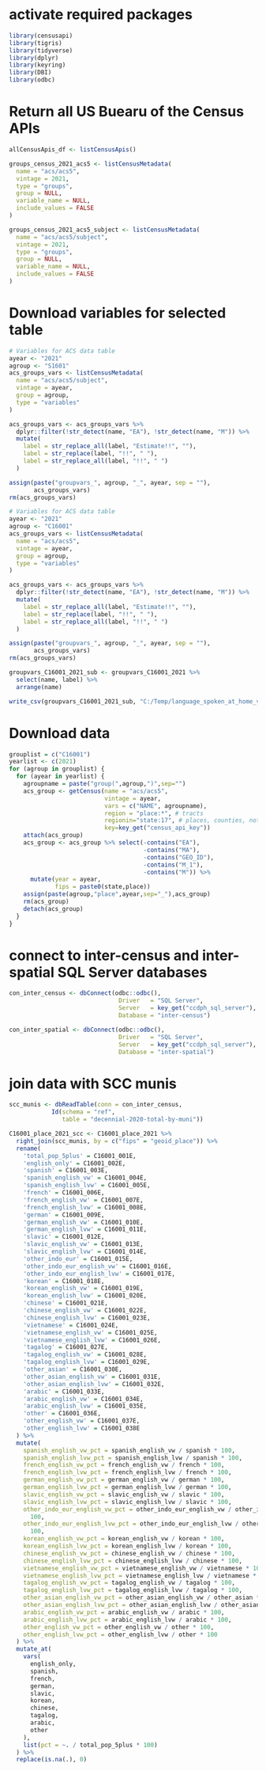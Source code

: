 

# activate required packages
```r
library(censusapi)
library(tigris) 
library(tidyverse)
library(dplyr) 
library(keyring)
library(DBI)
library(odbc)
```

# Return all US Buearu of the Census APIs
```r

allCensusApis_df <- listCensusApis()

groups_census_2021_acs5 <- listCensusMetadata(
  name = "acs/acs5",
  vintage = 2021,
  type = "groups",
  group = NULL,
  variable_name = NULL,
  include_values = FALSE
)

groups_census_2021_acs5_subject <- listCensusMetadata(
  name = "acs/acs5/subject",
  vintage = 2021,
  type = "groups",
  group = NULL,
  variable_name = NULL,
  include_values = FALSE
)
```

# Download variables for selected table



```r
# Variables for ACS data table
ayear <- "2021"
agroup <- "S1601"
acs_groups_vars <- listCensusMetadata(
  name = "acs/acs5/subject",
  vintage = ayear,
  group = agroup,
  type = "variables"
)

acs_groups_vars <- acs_groups_vars %>%
  dplyr::filter(!str_detect(name, "EA"), !str_detect(name, "M")) %>%
  mutate(
    label = str_replace_all(label, "Estimate!!", ""),
    label = str_replace(label, "!!", " "),
    label = str_replace_all(label, "!!", " ")
  )

assign(paste("groupvars_", agroup, "_", ayear, sep = ""),
       acs_groups_vars)
rm(acs_groups_vars)

```


```r
# Variables for ACS data table
ayear <- "2021"
agroup <- "C16001"
acs_groups_vars <- listCensusMetadata(
  name = "acs/acs5",
  vintage = ayear,
  group = agroup,
  type = "variables"
)

acs_groups_vars <- acs_groups_vars %>%
  dplyr::filter(!str_detect(name, "EA"), !str_detect(name, "M")) %>%
  mutate(
    label = str_replace_all(label, "Estimate!!", ""),
    label = str_replace(label, "!!", " "),
    label = str_replace_all(label, "!!", " ")
  )

assign(paste("groupvars_", agroup, "_", ayear, sep = ""),
       acs_groups_vars)
rm(acs_groups_vars)

groupvars_C16001_2021_sub <- groupvars_C16001_2021 %>%
  select(name, label) %>%
  arrange(name)

write_csv(groupvars_C16001_2021_sub, "C:/Temp/language_spoken_at_home_vars_2021.csv")

```

# Download data

```r
grouplist = c("C16001")
yearlist <- c(2021)
for (agroup in grouplist) {
  for (ayear in yearlist) {
    agroupname = paste("group(",agroup,")",sep="")
    acs_group <- getCensus(name = "acs/acs5",
                           vintage = ayear,
                           vars = c("NAME", agroupname),
                           region = "place:*", # tracts
                           regionin="state:17", # places, counties, not msas
                           key=key_get("census_api_key"))
    attach(acs_group)
    acs_group <- acs_group %>% select(-contains("EA"),
                                      -contains("MA"),
                                      -contains("GEO_ID"),
                                      -contains("M_1"),
                                      -contains("M")) %>%
      mutate(year = ayear,
             fips = paste0(state,place))
    assign(paste(agroup,"place",ayear,sep="_"),acs_group)
    rm(acs_group)
    detach(acs_group)
  }
}
```

# connect to inter-census and inter-spatial SQL Server databases
```r
con_inter_census <- dbConnect(odbc::odbc(),
                               Driver   = "SQL Server",
                               Server   = key_get("ccdph_sql_server"),
                               Database = "inter-census")

con_inter_spatial <- dbConnect(odbc::odbc(),
                               Driver   = "SQL Server",
                               Server   = key_get("ccdph_sql_server"),
                               Database = "inter-spatial")

```

# join data with SCC munis

```r

scc_munis <- dbReadTable(conn = con_inter_census,
            Id(schema = "ref", 
               table = "decennial-2020-total-by-muni"))

C16001_place_2021_scc <- C16001_place_2021 %>%
  right_join(scc_munis, by = c("fips" = "geoid_place")) %>%
  rename(
    'total_pop_5plus' = C16001_001E,
    'english_only' = C16001_002E,
    'spanish' = C16001_003E,
    'spanish_english_vw' = C16001_004E,
    'spanish_english_lvw' = C16001_005E,
    'french' = C16001_006E,
    'french_english_vw' = C16001_007E,
    'french_english_lvw' = C16001_008E,
    'german' = C16001_009E,
    'german_english_vw' = C16001_010E,
    'german_english_lvw' = C16001_011E,
    'slavic' = C16001_012E,
    'slavic_english_vw' = C16001_013E,
    'slavic_english_lvw' = C16001_014E,
    'other_indo_eur' = C16001_015E,
    'other_indo_eur_english_vw' = C16001_016E,
    'other_indo_eur_english_lvw' = C16001_017E,
    'korean' = C16001_018E,
    'korean_english_vw' = C16001_019E,
    'korean_english_lvw' = C16001_020E,
    'chinese' = C16001_021E,
    'chinese_english_vw' = C16001_022E,
    'chinese_english_lvw' = C16001_023E,
    'vietnamese' = C16001_024E,
    'vietnamese_english_vw' = C16001_025E,
    'vietnamese_english_lvw' = C16001_026E,
    'tagalog' = C16001_027E,
    'tagalog_english_vw' = C16001_028E,
    'tagalog_english_lvw' = C16001_029E,
    'other_asian' = C16001_030E,
    'other_asian_english_vw' = C16001_031E,
    'other_asian_english_lvw' = C16001_032E,
    'arabic' = C16001_033E,
    'arabic_english_vw' = C16001_034E,
    'arabic_english_lvw' = C16001_035E,
    'other' = C16001_036E,
    'other_english_vw' = C16001_037E,
    'other_english_lvw' = C16001_038E
  ) %>%
  mutate(
    spanish_english_vw_pct = spanish_english_vw / spanish * 100,
    spanish_english_lvw_pct = spanish_english_lvw / spanish * 100,
    french_english_vw_pct = french_english_vw / french * 100,
    french_english_lvw_pct = french_english_lvw / french * 100,
    german_english_vw_pct = german_english_vw / german * 100,
    german_english_lvw_pct = german_english_lvw / german * 100,
    slavic_english_vw_pct = slavic_english_vw / slavic * 100,
    slavic_english_lvw_pct = slavic_english_lvw / slavic * 100,
    other_indo_eur_english_vw_pct = other_indo_eur_english_vw / other_indo_eur *
      100,
    other_indo_eur_english_lvw_pct = other_indo_eur_english_lvw / other_indo_eur *
      100,
    korean_english_vw_pct = korean_english_vw / korean * 100,
    korean_english_lvw_pct = korean_english_lvw / korean * 100,
    chinese_english_vw_pct = chinese_english_vw / chinese * 100,
    chinese_english_lvw_pct = chinese_english_lvw / chinese * 100,
    vietnamese_english_vw_pct = vietnamese_english_vw / vietnamese * 100,
    vietnamese_english_lvw_pct = vietnamese_english_lvw / vietnamese * 100,
    tagalog_english_vw_pct = tagalog_english_vw / tagalog * 100,
    tagalog_english_lvw_pct = tagalog_english_lvw / tagalog * 100,
    other_asian_english_vw_pct = other_asian_english_vw / other_asian * 100,
    other_asian_english_lvw_pct = other_asian_english_lvw / other_asian * 100,
    arabic_english_vw_pct = arabic_english_vw / arabic * 100,
    arabic_english_lvw_pct = arabic_english_lvw / arabic * 100,
    other_english_vw_pct = other_english_vw / other * 100,
    other_english_lvw_pct = other_english_lvw / other * 100
  ) %>%
  mutate_at(
    vars(
      english_only,
      spanish,
      french,
      german,
      slavic,
      korean,
      chinese,
      tagalog,
      arabic,
      other
    ),
    list(pct = ~. / total_pop_5plus * 100)
  ) %>%
  replace(is.na(.), 0)
```

